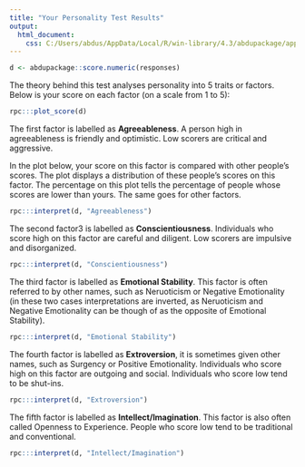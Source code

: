 ```yaml
---
title: "Your Personality Test Results"
output:
  html_document:
    css: C:/Users/abdus/AppData/Local/R/win-library/4.3/abdupackage/app/www/style.css
---
```



```r
d <- abdupackage::score.numeric(responses)
```


The theory behind this test analyses personality into 5 traits or factors. Below is your score on each factor (on a scale from 1 to 5):

```r
rpc:::plot_score(d)
```


The first factor is labelled as **Agreeableness**. A person high in agreeableness is friendly and optimistic. Low scorers are critical and aggressive.

In the plot below, your score on this factor is compared with other people's scores. The plot displays a distribution of these people's scores on this factor. The percentage on this plot tells the percentage of people whose scores are lower than yours. The same goes for other factors.

```r
rpc:::interpret(d, "Agreeableness")
```


The second factor3 is labelled as **Conscientiousness**. Individuals who score high on this factor are careful and diligent. Low scorers are impulsive and disorganized.

```r
rpc:::interpret(d, "Conscientiousness")
```


The third factor is labelled as **Emotional Stability**. This factor is often referred to by other names, such as Neruoticism or Negative Emotionality (in these two cases interpretations are inverted, as Neruoticism and Negative Emotionality can be though of as the opposite of Emotional Stability).

```r
rpc:::interpret(d, "Emotional Stability")
```


The fourth factor is labelled as **Extroversion**, it is sometimes given other names, such as Surgency or Positive Emotionality. Individuals who score high on this factor are outgoing and social. Individuals who score low tend to be shut-ins.

```r
rpc:::interpret(d, "Extroversion")
```


The fifth factor is labelled as **Intellect/Imagination**. This factor is also often called Openness to Experience. People who score low tend to be traditional and conventional.

```r
rpc:::interpret(d, "Intellect/Imagination")
```
